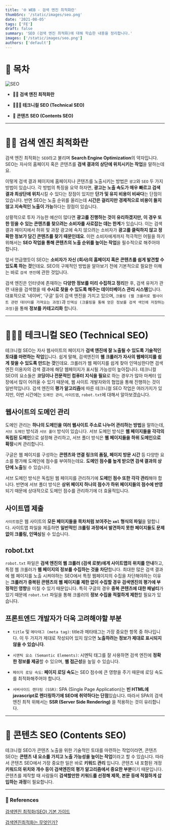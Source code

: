```yaml
---
title: '🌐 WEB - 검색 엔진 최적화란'
thumbSrc: '/static/images/seo.png'
date: '2021-08-05'
tags: ['FE']
draft: false
summary: 'SEO (검색 엔진 최적화)에 대해 학습한 내용을 정리합니다.'
images: ['/static/images/seo.png']
authors: ['default']
---
```


# 📌 목차

![SEO](/static/images/seo.png)

- **💁🏻 검색 엔진 최적화란**

- **🧑🏻‍💻 테크니컬 SEO (Technical SEO)**

- **📰 콘텐츠 SEO (Contents SEO)**

---

# 💁🏻 검색 엔진 최적화란

검색 엔진 최적화는 `SEO`라고 불리며 **Search Engine Optimization**의 약자입니다. SEO는 자사의 홈페이지 혹은 콘텐츠를 **검색 결과의 상단에 위치시키는 작업**을 말하는데요.

이렇게 검색 결과 페이지에 홈페이지나 콘텐츠를 노출시키는 방법은 `광고`와 `SEO` 두 가지 방법이 있습니다. 각 방법의 특징을 요약 하자면, **광고는 노출 속도가 매우 빠르고 검색 결과 최상단에 위치**시킬 수 있다는 장점이 있지만 **단가 및 유지 비용이 비싸다**는 단점이 있습니다. 반면 SEO는 노출 순위를 올리는데 **시간은 걸리지만 경제적으로 비용이 들지 않고 지속적인 노출이 가능**하다는 장점이 있습니다.

상황적으로 투자 가능한 예산이 많다면 **광고를 진행하는 것이 유리하겠지만, 이 경우 또한 믿을 수 있는 콘텐츠를 찾으려는 소비자를 사로잡는 데는 한계**가 있습니다. 이는 검색 결과 페이지에서 허위 및 과장 광고에 속지 않으려는 소비자가 **광고를 클릭하지 않고 정확한 정보가 담긴 콘텐츠를 찾기 때문인데요**. 이런 소비자에게까지 적극적인 어필을 하기 위해서는 **SEO 작업을 통해 콘텐츠의 노출 순위를 높이는 작업**을 필수적으로 해주어야 합니다.

앞서 언급했듯이 SEO는 **소비자가 자신 (회사)의 홈페이지 혹은 콘텐츠를 쉽게 발견할 수 있도록 하는 것**인데요. SEO의 구체적인 방법을 알아보기 전에 기본적으로 필요한 이해는 바로 `검색 엔진`에 관한 것입니다.

검색 엔진은 인터넷에 존재하는 **다양한 정보를 미리 수집하고 정리**한 후, 검색 유저가 관련 내용을 검색했을 때 **수시로 찾을 수 있도록 해주는 데이터베이스 관리 시스템**입니다. 대표적으로 ‘네이버’, ‘구글’ 등이 검색 엔진을 가지고 있으며, `크롤링 (웹 크롤러로 웹사이트 관련 데이터를 가져오는 과정)`과 `인덱싱 (크롤링을 통해 얻은 정보를 검색 색인에 저장하는 과정)`을 통해 **정보를 카테고리화** 합니다.

---

# 🧑🏻‍💻 테크니컬 SEO (Technical SEO)

테크니컬 SEO는 자사 웹사이트의 페이지가 **검색 엔진에 잘 노출될 수 있도록 기술적인 토대를 마련하는 작업**입니다. 쉽게 말해, 검색엔진의 **웹 크롤러가 자사의 웹페이지를 쉽게 찾을 수 있도록 만드는 것**인데요. 크롤러가 웹 페이지를 쉽게 찾아 인덱싱한다면 검색 엔진 이용자의 검색 결과에 해당 웹페이지가 표시될 가능성이 높아집니다. 테크니컬 SEO의 요소들은 **코딩이나 전문적인 컴퓨터 지식을 필요**로 하는 경우가 많아 마케터 입장에서 많이 어려울 수 있기 때문에, 웹 사이트 개발자와의 협업을 통해 진행하는 것이 일반적입니다. 검색 엔진의 **평가 알고리즘**에 따른 테크니컬 SEO 작업은 여러가지가 있지만, 이번 시간에는 `도메인 관리`, `사이트맵`, `robot.txt`에 대해서 알아보겠습니다.

## 웹사이트의 도메인 관리

도메인 관리는 **하나의 도메인을 여러 웹사이트 주소로 나누어 관리하는 방법**을 말하는데, `서브 도메인` 방식과 `서브 폴더` 방식이 있습니다. 서브 도메인 방식은 **웹 페이지들을 각각의 독립된 도메인**으로 설정해 관리하고, 서브 폴더 방식은 **웹 페이지들을 하위 도메인으로 확장**시켜 관리합니다.

구글은 웹 페이지를 구성하는 **콘텐츠와 연결 링크의 품질, 페이지 방문 시간** 등 다양한 요소를 평가해 도메인에 점수를 부여하는데요. **도메인 점수를 높게 받으면 검색 결과의 상단에 노출**될 수 있습니다.

서브 도메인 방식은 독립된 웹 페이지를 관리하기에 **도메인 점수 또한 각각 관리**해야 합니다. 반면에 서브 폴더 방식은 **상위 페이지 하나의 점수가 하위 페이지들의 점수에 반영**되기 때문에 상대적으로 도메인 점수를 관리하기에 더 효율적입니다.

## 사이트맵 제출

`사이트맵`은 웹 사이트의 **모든 페이지들을 목차처럼 보여주는 `xml` 형식의 파일**을 말합니다. 사이트맵 파일을 제출하면 **일반적인 크롤링 과정에서 발견하지 못한 페이지들도 문제 없이 크롤링, 인덱싱**될 수 있습니다.

## robot.txt

`robot.txt` 파일은 **검색 엔진의 웹 크롤러 (검색 로봇)에게 사이트맵의 위치를 안내**하고, 특정 웹 크롤러가 **웹 페이지의 정보를 수집하는 것을 차단**합니다. 최대한 많은 검색 결과에 웹 페이지를 노출 시켜야하는 SEO에서 특정 웹페이지의 수집을 차단해야하는 이유는 **크롤러가 중복된 콘텐츠의 웹 페이지를 제한 없이 수집할 경우 검색엔진의 평가에 부정적인 영향**을 미칠 수 있기 때문입니다. 특히 구글의 경우 **중복 콘텐츠에 대한 패널티**가 있기 때문에 `robot.txt` 파일을 통해 크롤러의 **정보 수집을 적절하게 제한**할 필요가 있습니다.

## 프론트엔드 개발자가 더욱 고려해야할 부분

- `title` 및 `메타태그 (meta tag)`: title과 메타태그는 가장 중요한 항목 중 하나입니다. 이 두 가지가 제대로 작성되어 있지 않으면 **노출하려는 정보가 제대로 표시되지 않을 수 있습니다**.

- `시맨틱 요소 (Semantic Elements)`: 시멘틱 태그를 잘 사용하면 검색 엔진에 **정확한 정보를 제공**할 수 있으며, **웹 접근성**을 높일 수 있습니다.

- `페이지 로딩 속도`: **페이지 로딩 속도**는 SEO 점수에 큰 영향을 주기 때문에 로딩 속도를 최적화해주어야 합니다.

- `서버사이드 렌더링 (SSR)`: SPA (Single Page Application)는 **빈 HTML에 javascript로 렌더링하기에 SEO에 취약하다는 단점**있습니다. 따라서 SPA의 검색엔진 최적 위해서는 **SSR (Server Side Rendering)** 을 적용하는 것이 유리합니다.

---

# 📰 콘텐츠 SEO (Contents SEO)

테크니컬 SEO가 콘텐츠 노출을 위한 기술적인 토대를 마련하는 작업이라면, 콘텐츠 SEO는 **콘텐츠 내 요소를 가지고 노출 가능성을 높이는 작업**이라고 할 수 있습니다. 따라서 콘텐츠 SEO에서 가장 중요한 일은 바로 **키워드 관리** 입니다. 콘텐츠 내 포함된 개정 **키워드의 위치와 개수 등이 검색엔진의 평가 알고리즘에서 중요한 부분**이기 때문입니다. 콘텐츠를 제작할 때 사람들이 **검색할만한 키워드를 선정해 제목, 본문 등에 적절하게 삽입하는 과정**이 필요합니다.

---

### 🔗 References

[검색엔진 최적화(SEO) 기본 가이드](https://developers.google.com/search/docs/beginner/seo-starter-guide?hl=ko)

[검색엔진최적화는 무엇인가?](https://www.ascentkorea.com/what-is-seo/)
